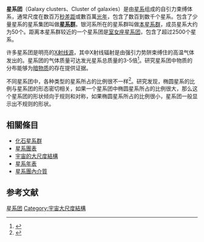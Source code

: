 {{noteTA
|1=zh-hans:后发座; zh-hant:后髮座;
|2=zh-hans:星系团; zh-hant:星系團;
}}

'''星系团'''（Galaxy clusters、Cluster of galaxies）是由[[星系|星系]]组成的自引力束缚体系，通常尺度在数百万[[秒差距|秒差距]]或數百萬[[光年|光年]]，包含了数百到数千个星系。包含了少量星系的星系集团叫做'''[[星系群|星系群]]'''。银河系所在的星系群叫做[[本星系群|本星系群]]，成员星系大约为50个。距离本星系群较近的一个星系团是[[室女座星系团|室女座星系团]]，包含了超过2500个星系。

许多星系团是明亮的[[X射线源|X射线源]]，其中X射线辐射是由强引力势阱束缚住的高温气体发出的。星系团的气体质量可达发光星系总质量的3-5倍<ref>{{lang|en|Fukazawa, Y. et al., 1996, ''Publications of the Astronomical Society of Japan'', '''48''', 395.}}</ref>。研究星系团中物质的分布能够为[[暗物质|暗物质]]的存在提供证据。

不同星系团中，各种类型的星系所占的比例很不一样<ref>{{lang|en|Oemler, A., 1974, ''Astrophysical Journal'', '''194''', 1.}}</ref>。研究发现，椭圆星系的比例与星系团的形态密切相关，如果一个星系团中椭圆星系所占的比例很大，那么这个星系团的形状倾向于规则和对称，如果椭圆星系所占的比例很小，星系团一般显示出不规则的形状。

== 相關條目==
*[[化石星系群|化石星系群]]
*[[星系團表|星系團表]]
*[[大尺度結構|宇宙的大尺度結構]]
*[[星系年表|星系年表]]
*[[星系團內介質|星系團內介質]]

==参考文献==
{{reflist}}

{{星系}}
[[Category:星系团|]]
[[Category:宇宙大尺度結構|Category:宇宙大尺度結構]]